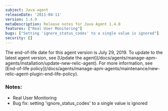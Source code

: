 ```yaml
---
subject: Java agent
releaseDate: '2011-04-11'
version: 1.4.0
metaDescription: Release notes for Java Agent 1.4.0
features: ["Real User Monitoring"]
bugs: ["Setting 'ignore_status_codes' to a single value is ignored"]
security: []
---
```


<Callout variant="important">
  The end-of-life date for this agent version is July 29, 2019. To update to the latest agent version, see [Update the agent](/docs/agents/manage-apm-agents/installation/update-new-relic-agent). For more information, see [End-of-life policy](/docs/agents/manage-apm-agents/maintenance/new-relic-agent-plugin-end-life-policy).
</Callout>

### Notes:

* Real User Monitoring
* Bug fix: setting 'ignore_status_codes' to a single value is ignored
